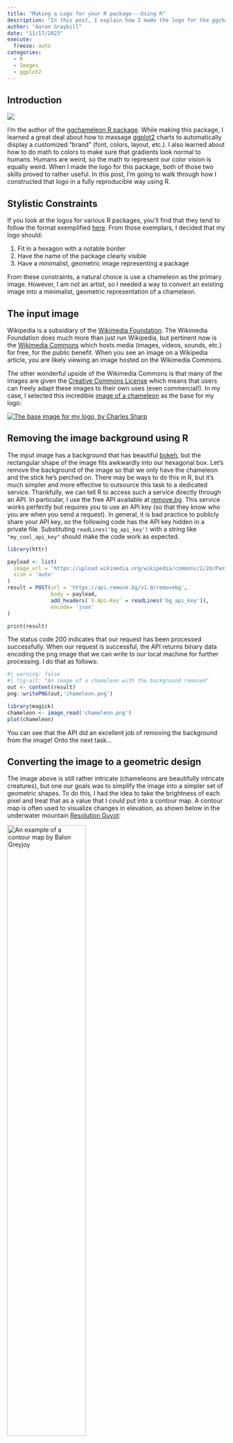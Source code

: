 ```yaml
---
title: "Making a Logo for your R package---Using R"
description: "In this post, I explain how I made the logo for the ggchameleon package using nothing but R!"
author: "Aaron Graybill"
date: "11/17/2023"
execute: 
  freeze: auto
categories: 
  - R
  - Images
  - ggplot2
---
```


## Introduction

:::: {layout="[[30,-2,70]]" layout-valign="center"}

::: {.intro-card}
![](logo.png){fig-alt="The logo for ggchameleon"}

:::

::: {intro-text}

I'm the author of the [ggchameleon R package](https://github.com/aarongraybill/ggchameleon). While making this package, I learned a great deal about how to massage [ggplot2](https://ggplot2.tidyverse.org/) charts to automatically display a customized "brand" (font, colors, layout, etc.). I also learned about how to do math to colors to make sure that gradients look normal to humans. Humans are weird, so the math to represent our color vision is equally weird. When I made the logo for this package, both of those two skills proved to rather useful. In this post, I'm going to walk through how I constructed that logo in a fully reproducible way using R.

:::

::::

## Stylistic Constraints

If you look at the logos for various R packages, you'll find that they tend to follow the format exemplified [here](https://github.com/rstudio/hex-stickers). From those exemplars, I decided that my logo should:

1. Fit in a hexagon with a notable border
2. Have the name of the package clearly visible
3. Have a minimalist, geometric image representing a package

From these constraints, a natural choice is use a chameleon as the primary image. However, I am not an artist, so I needed a way to convert an existing image into a minimalist, geometric representation of a chameleon.

## The input image

Wikipedia is a subsidiary of the [Wikimedia Foundation](https://www.wikimedia.org/). The Wikimedia Foundation does much more than just run Wikipedia, but pertinent now is the [Wikimedia Commons](https://commons.wikimedia.org/wiki/Main_Page) which hosts media (images, videos, sounds, etc.) for free, for the public benefit. When you see an image on a Wikipedia article, you are likely viewing an image hosted on the Wikimedia Commons.

The other wonderful upside of the Wikimedia Commons is that many of the images are given the [Creative Commons License](https://creativecommons.org/licenses/by-sa/4.0/deed.en) which means that users can freely adapt these images to their own uses (even commercial!). In my case, I selected this incredible [image of a chameleon](https://en.wikipedia.org/wiki/File:Panther_chameleon_(Furcifer_pardalis)_male_Nosy_Be.jpg#file) as the base for my logo:

[![The base image for my logo, by Charles Sharp](Panther_chameleon_(Furcifer_pardalis)_male_Nosy_Be.jpg){fig-alt="Image of a Chameleon"}](https://en.wikipedia.org/wiki/File:Panther_chameleon_(Furcifer_pardalis)_male_Nosy_Be.jpg#file)

## Removing the image background using R

The input image has a background that has beautiful [bokeh](https://en.wikipedia.org/wiki/Bokeh), but the rectangular shape of the image fits awkwardly into our hexagonal box. Let's remove the background of the image so that we only have the chameleon and the stick he's perched on. There may be ways to do this in R, but it's much simpler and more effective to outsource this task to a dedicated service. Thankfully, we can tell R to access such a service directly through an API. In particular, I use the free API available at [remove.bg](https://www.remove.bg/api). This service works perfectly but requires you to use an API key (so that they know who you are when you send a request). In general, it is bad practice to publicly share your API key, so the following code has the API key hidden in a private file. Substituting `readLines('bg_api_key')` with a string like `"my_cool_api_key"` should make the code work as expected.

```r
library(httr)

payload <- list(
  image_url = 'https://upload.wikimedia.org/wikipedia/commons/2/2d/Panther_chameleon_%28Furcifer_pardalis%29_male_Nosy_Be.jpg',
  size = 'auto'
)
result = POST(url = 'https://api.remove.bg/v1.0/removebg',
              body = payload,
              add_headers(`X-Api-Key` = readLines('bg_api_key')),
              encode= 'json'
)

print(result)
```

The status code 200 indicates that our request has been processed successfully. When our request is successful, the API returns binary data encoding the png image that we can write to our local machine for further processing. I do that as follows:

```r
#| warning: false
#| fig-alt: "An image of a chameleon with the background removed"
out <- content(result)
png::writePNG(out,'chameleon.png')

library(magick)
chameleon <- image_read('chameleon.png')
plot(chameleon)
```

You can see that the API did an excellent job of removing the background from the image! Onto the next task...

## Converting the image to a geometric design

The image above is still rather intricate (chameleons are beautifully intricate creatures), but one our goals was to simplify the image into a simpler set of geometric shapes. To do this, I had the idea to take the brightness of each pixel and treat that as a value that I could put into a contour map. A contour map is often used to visualize changes in elevation, as shown below in the underwater mountain [Resolution Guyot](https://en.wikipedia.org/wiki/Resolution_Guyot):

[![An example of a contour map by Balon Greyjoy](Resolution_Guyot_contour_map.png){fig-alt="An example of a contour map" width="60%"}](https://commons.wikimedia.org/wiki/File:Resolution_Guyot_contour_map.png#)

In the above example, redder areas indicate higher regions, and bluer areas indicate lower regions. You can tell that the contour map is able to convert the complex surface of the mountain into a series of simpler geometric shapes. I use this idea by treating pixel brightness as the "height".

I admit, the code becomes a bit complicated here, so I have "folded" it so as not to clutter this post, but here's an outline of what the code does:

```r
#| code-fold: true
#| code-summary: Compute Brightness
#| message: false
# Make the image smaller and extract the pixel level information
df <- image_data(image_scale(chameleon,"100"))

# The pixel data is a 3D array (red, blue, green)
# we can paste each of those channels into the standard hex color 
# of the format: #FF00FF
# I then convert all of those hex codes into a matrix with the same dimensions
# as the rescaled image
m <- 
  paste0("#",df[1,,],df[2,,],df[3,,]) %>% 
  matrix(nrow = dim(df)[2],ncol=dim(df)[3])

# The "row" function returns the row number of every element in the matrix
# we treat that row number as an x coordinate
# we do a similar thing with the columns using the "col" function
# we have to be careful to transpose the matrix as needed,
# We use the "c" function to flatten the matrix of row numbers into a vector
# and we multiply by -1 because pixels start in the top left, but when we plot
# we want to start in the bottom left
outdf <- data.frame(x = c(t(row(m))),y = -1*c(t(col(m))), hex = c(t(m)))

library(dplyr)
brightness_df <- outdf %>%
  # Convert the color to a "colorspace" that has a brightness component and
  # is perceptually uniform, ie a one unit increase in brightness means the
  # same thing for all colors
  # then we extract the luminance (brightness) and treat that as 
  # the outcome variable
  mutate(luminance = {farver::decode_colour(hex) %>% farver::convert_colour("rgb","lab")}[,1]) %>%
  mutate(luminance = floor(luminance))
```

1. Rescale the image so that it's small enough to generate simple contours
2. Convert the image into a data frame of each pixel's coordinates and its color
3. Compute the brightness (technically luminance) of each color in the image

After we do all of that, we have a dataframe that looks like this:

```r
#| fig-alt: "Luminance Data Structure"
brightness_df %>% 
  head() %>% 
  knitr::kable()
```

And we can plot the luminance directly and we will see something resembling a grayscale image of our scaly friend:

```r
#| fig-alt: "A scatter plot of pixel brightness"
library(ggplot2)
ggplot(brightness_df)+
  geom_point(aes(x=x,y=y,color=luminance))+
  scale_color_gradient(low="black",high = "white")
```

That's cool, but a little busy, let's simplify the image using ggplot's `geom_contour_filled` function:

```r
#| fig-alt: "A plot of contours of chameleon brightness"
ggplot(brightness_df)+
  geom_contour_filled(aes(x=x,y=y,z=luminance),bins=5)
```
That is much closer! What remains is for us to remove unnecessary elements of that plot, customize the colors, and add the design to the hexagonal tile.

## Cleaning up, Customizing, and Hexagoning

Again, I've "folded" the cleaning of the chart for sake of brevity, but feel free to unfold it and take a look at what manipulations are required. The result of the cleaning is the following:

```r
#| code-fold: true
#| code-summary: Clean Chart
#| message: false
#| fig-alt: "Contour image of a chameleon with no background"
# Custom color scheme
pal <- c("#000D4D",'#26442E','#5A9550','#7DF279','#FFF200')
pal[1] <- '#00000000' #Sets background color to transparent

# Create cleaned-up plot
p <- ggplot(brightness_df)+
  # make sure there are no lines between contours
  geom_contour_filled(aes(x=x,y=y,z=luminance),bins = 5,linewidth=0)+
  # makes the image's aspect ratio true-to-life
  coord_equal()+
  # removes all extraneous plot info (axes, lines, etc.)
  theme_void()+
  # customize the fill colors
  scale_fill_manual(values = pal)+
  # don't print the legend
  theme(legend.position = "None")+
  # remove the x and y axis labels
  xlab(NULL)+
  ylab(NULL)

# Print the updated chart
p
```
Now, we need to place our simplified chameleon onto the hexagonal tile. Thankfully, the [hexSticker](https://github.com/GuangchuangYu/hexSticker) package makes it easy to generate these hexagonal tiles and add our own images on top. First we save a rotated version of the chameleon so that it's parallel to the hexagon, then we overlay that saved version onto the tile generated by hexSticker. We can do that as follows:

```r
#| message: false
#| warning: false
#| fig-alt: "The newly generated logo"

# Save the rotated ggplot as a svg (infinite resolution)
library(grid)
svg("rotated_contour_chameleon.svg", bg = "#00000000")
print(p, vp = viewport(angle = 30))
capture_output = dev.off()

# Add the brand font into available fonts
sysfonts::font_add_google('Atkinson Hyperlegible',
                          regular.wt = 700)

# Generate the Hexagon with the image on top
library(hexSticker)
sticker("rotated_contour_chameleon.svg",
        package="ggchameleon", # text on the image
        s_height= .90, # svg image size
        s_width = .90,
        h_fill = '#000D4D', # background color
        h_color = '#7DF279', # border color
        s_x = 1.23, # location of image 
        s_y = .8,
        p_x = .99, # location of text
        p_y = 1.42, 
        p_size = 6, # font size
        p_color = '#E7F6F4', # font color
        p_family = 'Atkinson Hyperlegible' # font family
) %>% plot()
```

And that's it! Feel free to remix this code with your own images. I think other animals or distinctive architecture could look interesting, but I'd be interested to see what else can be done using these techniques.